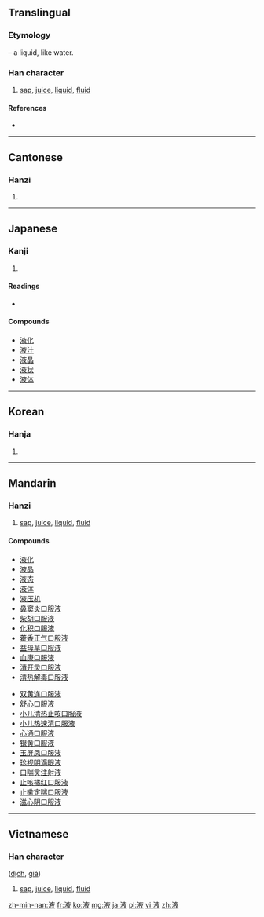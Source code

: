 ==Translingual==
===Etymology===
{{Han compound|水|alt1=氵|t1=water|夜|ls=psc|c1=s|c2=p}} – a liquid, like water.

===Han character===
{{Han char|rn=85|rad=水|as=08|sn=11|four=3014<sub>7</sub>|canj=水卜人大 (EYOK)}}

# [[sap]], [[juice]], [[liquid]], [[fluid]]

====References====
* {{Han ref|kx=0628.040|dkj=17586|dj=1029.260|hdz=31658.020|uh=6DB2|ud=28082|bh=B247|bd=45639}}

----

==Cantonese==

===Hanzi===
{{yue-hanzi|jyut=|y=yik6}}

# {{defn|lang=yue|sort=水08}}

----

==Japanese==

===Kanji===
{{ja-kanji|grade=5|rs=水08}}

# {{defn|lang=ja|sort=水08}}

====Readings====
* {{ja-readings|on=[[えき]] (eki)|kun=[[しる]] (shiru)}}

====Compounds====
* [[液化]]
* [[液汁]]
* [[液晶]]
* [[液状]]
* [[液体]]

----

==Korean==

===Hanja===
{{ko-hanja|hangeul=액|eumhun=|rv=aek|mr=aek|y=ayk}}

# {{defn|lang=ko|sort=水08}}

----

==Mandarin==

===Hanzi===
{{cmn-hanzi|pin=[[yè]] ([[ye4]])|wg=yeh<sup>4</sup>}}

# [[sap]], [[juice]], [[liquid]], [[fluid]]

====Compounds====
{{top2}}
* [[液化]]
* [[液晶]]
* [[液态]]
* [[液体]]
* [[液压机]]
* [[鼻窦炎口服液]]
* [[柴胡口服液]]
* [[化积口服液]]
* [[藿香正气口服液]]
* [[益母草口服液]]
* [[血康口服液]]
* [[清开灵口服液]]
* [[清热解毒口服液]]
{{mid2}}
* [[双黄连口服液]]
* [[舒心口服液]]
* [[小儿清热止咳口服液]]
* [[小儿热速清口服液]]
* [[心通口服液]]
* [[银黄口服液]]
* [[玉屏凤口服液]]
* [[珍视明滴眼液]]
* [[口喘灵注射液]]
* [[止咳橘红口服液]]
* [[止嗽定喘口服液]]
* [[滋心阴口服液]]
{{bottom}}

----

==Vietnamese==

===Han character===
{{Han char|rn=85|rad=水|as=08|sn=11|four=3014<sub>7</sub>|canj=水卜人大 (EYOK)}} ([[dịch]], [[giá]])
# [[sap]], [[juice]], [[liquid]], [[fluid]]

[[zh-min-nan:液]]
[[fr:液]]
[[ko:液]]
[[mg:液]]
[[ja:液]]
[[pl:液]]
[[vi:液]]
[[zh:液]]